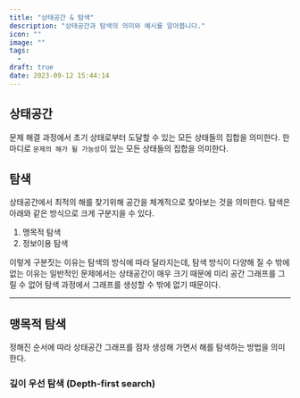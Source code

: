 ```yaml
---
title: "상태공간 & 탐색"
description: "상태공간과 탐색의 의미와 예시를 알아봅니다."
icon: ""
image: ""
tags:
  -
draft: true
date: 2023-09-12 15:44:14
---
```


## 상태공간

문제 해결 과정에서 초기 상태로부터 도달할 수 있는 모든 상태들의 집합을 의미한다.
한 마디로 `문제의 해가 될 가능성`이 있는 모든 상태들의 집합을 의미한다.

## 탐색

상태공간에서 최적의 해를 찾기위해 공간을 체계적으로 찾아보는 것을 의미한다.
탐색은 아래와 같은 방식으로 크게 구분지을 수 있다.

1. 맹목적 탐색
2. 정보이용 탐색

이렇게 구분짓는 이유는 탐색의 방식에 따라 달라지는데,
탐색 방식이 다양해 질 수 밖에 없는 이유는 일반적인 문제에서는 상태공간이 매우 크기 때문에
미리 공간 그래프를 그릴 수 없어 탐색 과정에서 그래프를 생성할 수 밖에 없기 때문이다.

---

## 맹목적 탐색

정해진 순서에 따라 상태공간 그래프를 점차 생성해 가면서 해를 탐색하는 방법을 의미한다.

### 깊이 우선 탐색 (Depth-first search)
